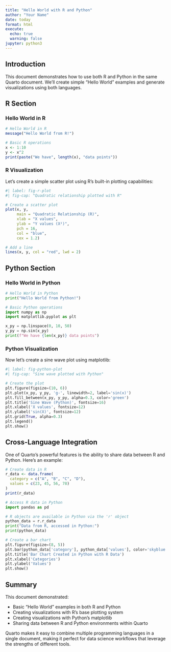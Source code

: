 ```yaml
---
title: "Hello World with R and Python"
author: "Your Name"
date: today
format: html
execute:
  echo: true
  warning: false
jupyter: python3
---
```


## Introduction

This document demonstrates how to use both R and Python in the same Quarto document. We'll create simple "Hello World" examples and generate visualizations using both languages.

## R Section

### Hello World in R

```r
# Hello World in R
message("Hello World from R!")

# Basic R operations
x <- 1:10
y <- x^2
print(paste("We have", length(x), "data points"))
```

### R Visualization

Let's create a simple scatter plot using R's built-in plotting capabilities:

```r
#| label: fig-r-plot
#| fig-cap: "Quadratic relationship plotted with R"

# Create a scatter plot
plot(x, y, 
     main = "Quadratic Relationship (R)",
     xlab = "X values", 
     ylab = "Y values (X²)",
     pch = 16,
     col = "blue",
     cex = 1.2)

# Add a line
lines(x, y, col = "red", lwd = 2)
```

## Python Section

### Hello World in Python

```python
# Hello World in Python
print("Hello World from Python!")

# Basic Python operations
import numpy as np
import matplotlib.pyplot as plt

x_py = np.linspace(0, 10, 50)
y_py = np.sin(x_py)
print(f"We have {len(x_py)} data points")
```

### Python Visualization

Now let's create a sine wave plot using matplotlib:

```python
#| label: fig-python-plot
#| fig-cap: "Sine wave plotted with Python"

# Create the plot
plt.figure(figsize=(10, 6))
plt.plot(x_py, y_py, 'g-', linewidth=2, label='sin(x)')
plt.fill_between(x_py, y_py, alpha=0.3, color='green')
plt.title('Sine Wave (Python)', fontsize=16)
plt.xlabel('X values', fontsize=12)
plt.ylabel('sin(X)', fontsize=12)
plt.grid(True, alpha=0.3)
plt.legend()
plt.show()
```

## Cross-Language Integration

One of Quarto's powerful features is the ability to share data between R and Python. Here's an example:

```r
# Create data in R
r_data <- data.frame(
  category = c("A", "B", "C", "D"),
  values = c(23, 45, 56, 78)
)
print(r_data)
```

```python
# Access R data in Python
import pandas as pd

# R objects are available in Python via the 'r' object
python_data = r.r_data
print("Data from R, accessed in Python:")
print(python_data)

# Create a bar chart
plt.figure(figsize=(8, 5))
plt.bar(python_data['category'], python_data['values'], color='skyblue')
plt.title('Bar Chart Created in Python with R Data')
plt.xlabel('Categories')
plt.ylabel('Values')
plt.show()
```

## Summary

This document demonstrated:

- Basic "Hello World" examples in both R and Python
- Creating visualizations with R's base plotting system
- Creating visualizations with Python's matplotlib
- Sharing data between R and Python environments within Quarto

Quarto makes it easy to combine multiple programming languages in a single document, making it perfect for data science workflows that leverage the strengths of different tools.
